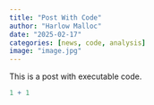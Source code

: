 ```yaml
---
title: "Post With Code"
author: "Harlow Malloc"
date: "2025-02-17"
categories: [news, code, analysis]
image: "image.jpg"
---
```


This is a post with executable code.

```r
1 + 1
```

